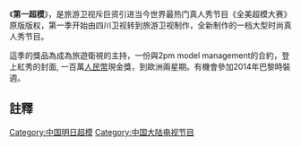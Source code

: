 {{multiple issues|
{{dead end|time=2015-05-10T10:45:03+00:00}}
{{expand|time=2015-05-10T10:45:03+00:00}}
{{unreferenced|time=2015-05-10T10:45:03+00:00}}
}}
{{Infobox television season
 |season_name  = {{nowrap|第一超模}}
 |image        = 
 |caption      = 
 |country      = [[中國|中國]]
 |num_episodes = 12
 |network      = 旅遊衛視
 |first_aired  = 2013年10月12日
 |last_aired   = 2013年12月28日
 |prev_season  = [[中國明日超模第三季|第三季]]
 |next_season  = [[中国超模：Guys_&_Girls|第五季]]
 |episode_list = [[China's_Next_Top_Model#Cycles|總結]]
}}

《'''第一超模'''》，是旅游卫视斥巨资引进当今世界最热门真人秀节目《全美超模大赛》原版版权，第一季开始由四川卫视转到旅游卫视制作，全新制作的一档大型时尚真人秀节目。

這季的獎品為成為旅遊衛視的主持，一份與2pm model management的合約，登上紅秀的封面, 一百萬[[人民幣|人民幣]]現金獎，到歐洲兩星期。有機會參加2014年巴黎時裝週。

==註釋==
<references/>

{{China's Next Top Model}}
[[Category:中国明日超模|Category:中国明日超模]]
[[Category:中国大陆电视节目|Category:中国大陆电视节目]]